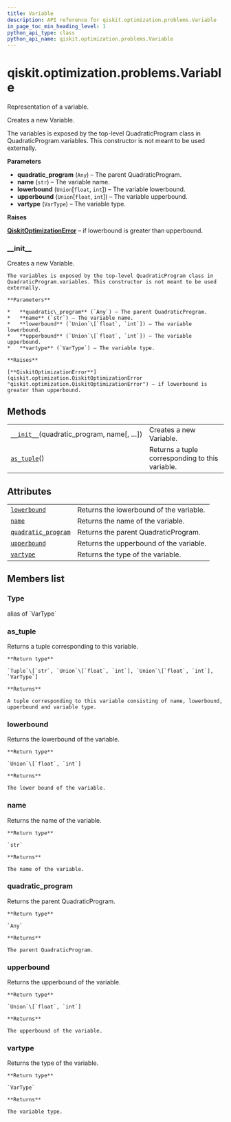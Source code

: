 ```yaml
---
title: Variable
description: API reference for qiskit.optimization.problems.Variable
in_page_toc_min_heading_level: 1
python_api_type: class
python_api_name: qiskit.optimization.problems.Variable
---
```


<span id="qiskit-optimization-problems-variable" />

# qiskit.optimization.problems.Variable

<Class id="qiskit.optimization.problems.Variable" isDedicatedPage={true} github="https://github.com/qiskit-community/qiskit-aqua/tree/stable/0.8/qiskit/optimization/problems/variable.py" signature="Variable(quadratic_program, name, lowerbound=0, upperbound=1e+20, vartype=<VarType.CONTINUOUS: 0>)" modifiers="class">
  Representation of a variable.

  Creates a new Variable.

  The variables is exposed by the top-level QuadraticProgram class in QuadraticProgram.variables. This constructor is not meant to be used externally.

  **Parameters**

  *   **quadratic\_program** (`Any`) – The parent QuadraticProgram.
  *   **name** (`str`) – The variable name.
  *   **lowerbound** (`Union`\[`float`, `int`]) – The variable lowerbound.
  *   **upperbound** (`Union`\[`float`, `int`]) – The variable upperbound.
  *   **vartype** (`VarType`) – The variable type.

  **Raises**

  [**QiskitOptimizationError**](qiskit.optimization.QiskitOptimizationError "qiskit.optimization.QiskitOptimizationError") – if lowerbound is greater than upperbound.

  ### \_\_init\_\_

  <Function id="qiskit.optimization.problems.Variable.__init__" signature="__init__(quadratic_program, name, lowerbound=0, upperbound=1e+20, vartype=<VarType.CONTINUOUS: 0>)">
    Creates a new Variable.

    The variables is exposed by the top-level QuadraticProgram class in QuadraticProgram.variables. This constructor is not meant to be used externally.

    **Parameters**

    *   **quadratic\_program** (`Any`) – The parent QuadraticProgram.
    *   **name** (`str`) – The variable name.
    *   **lowerbound** (`Union`\[`float`, `int`]) – The variable lowerbound.
    *   **upperbound** (`Union`\[`float`, `int`]) – The variable upperbound.
    *   **vartype** (`VarType`) – The variable type.

    **Raises**

    [**QiskitOptimizationError**](qiskit.optimization.QiskitOptimizationError "qiskit.optimization.QiskitOptimizationError") – if lowerbound is greater than upperbound.
  </Function>

  ## Methods

  |                                                                                                                                                |                                                 |
  | ---------------------------------------------------------------------------------------------------------------------------------------------- | ----------------------------------------------- |
  | [`__init__`](#qiskit.optimization.problems.Variable.__init__ "qiskit.optimization.problems.Variable.__init__")(quadratic\_program, name\[, …]) | Creates a new Variable.                         |
  | [`as_tuple`](#qiskit.optimization.problems.Variable.as_tuple "qiskit.optimization.problems.Variable.as_tuple")()                               | Returns a tuple corresponding to this variable. |

  ## Attributes

  |                                                                                                                                           |                                         |
  | ----------------------------------------------------------------------------------------------------------------------------------------- | --------------------------------------- |
  | [`lowerbound`](#qiskit.optimization.problems.Variable.lowerbound "qiskit.optimization.problems.Variable.lowerbound")                      | Returns the lowerbound of the variable. |
  | [`name`](#qiskit.optimization.problems.Variable.name "qiskit.optimization.problems.Variable.name")                                        | Returns the name of the variable.       |
  | [`quadratic_program`](#qiskit.optimization.problems.Variable.quadratic_program "qiskit.optimization.problems.Variable.quadratic_program") | Returns the parent QuadraticProgram.    |
  | [`upperbound`](#qiskit.optimization.problems.Variable.upperbound "qiskit.optimization.problems.Variable.upperbound")                      | Returns the upperbound of the variable. |
  | [`vartype`](#qiskit.optimization.problems.Variable.vartype "qiskit.optimization.problems.Variable.vartype")                               | Returns the type of the variable.       |

  ## Members list

  ### Type

  <Attribute id="qiskit.optimization.problems.Variable.Type">
    alias of `VarType`
  </Attribute>

  ### as\_tuple

  <Function id="qiskit.optimization.problems.Variable.as_tuple" signature="as_tuple()">
    Returns a tuple corresponding to this variable.

    **Return type**

    `Tuple`\[`str`, `Union`\[`float`, `int`], `Union`\[`float`, `int`], `VarType`]

    **Returns**

    A tuple corresponding to this variable consisting of name, lowerbound, upperbound and variable type.
  </Function>

  ### lowerbound

  <Attribute id="qiskit.optimization.problems.Variable.lowerbound">
    Returns the lowerbound of the variable.

    **Return type**

    `Union`\[`float`, `int`]

    **Returns**

    The lower bound of the variable.
  </Attribute>

  ### name

  <Attribute id="qiskit.optimization.problems.Variable.name">
    Returns the name of the variable.

    **Return type**

    `str`

    **Returns**

    The name of the variable.
  </Attribute>

  ### quadratic\_program

  <Attribute id="qiskit.optimization.problems.Variable.quadratic_program">
    Returns the parent QuadraticProgram.

    **Return type**

    `Any`

    **Returns**

    The parent QuadraticProgram.
  </Attribute>

  ### upperbound

  <Attribute id="qiskit.optimization.problems.Variable.upperbound">
    Returns the upperbound of the variable.

    **Return type**

    `Union`\[`float`, `int`]

    **Returns**

    The upperbound of the variable.
  </Attribute>

  ### vartype

  <Attribute id="qiskit.optimization.problems.Variable.vartype">
    Returns the type of the variable.

    **Return type**

    `VarType`

    **Returns**

    The variable type.
  </Attribute>
</Class>

